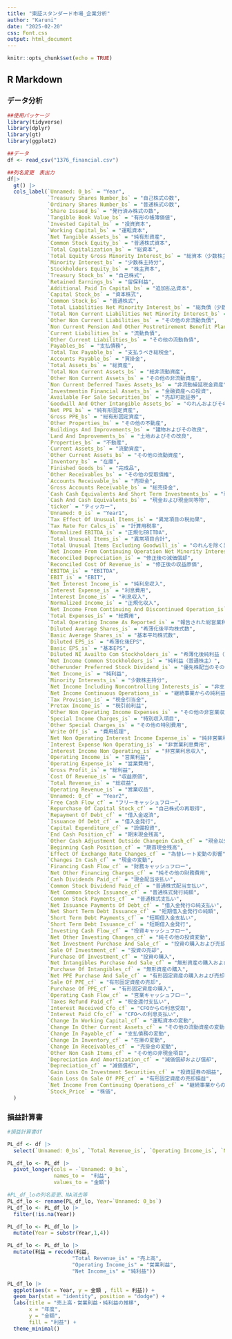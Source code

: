 ---
title: "東証スタンダード市場_企業分析"
author: "Karuni"
date: "2025-02-20"
css: Font.css
output: html_document
---

```{r setup, include=FALSE}
knitr::opts_chunk$set(echo = TRUE)
```

## R Markdown
### データ分析
```{r}
##使用パッケージ
library(tidyverse)
library(dplyr)
library(gt)
library(ggplot2)

##データ
df <- read_csv("1376_financial.csv")

##列名変更　表出力
df|>
  gt() |> 
  cols_label(`Unnamed: 0_bs` = "Year",
             `Treasury Shares Number_bs` = "自己株式の数",  
             `Ordinary Shares Number_bs` = "普通株式の数",  
             `Share Issued_bs` = "発行済み株式の数",  
             `Tangible Book Value_bs` = "有形の帳簿価値",  
             `Invested Capital_bs` = "投資資本",  
             `Working Capital_bs` = "運転資本",  
             `Net Tangible Assets_bs` = "純有形資産",  
             `Common Stock Equity_bs` = "普通株式資本",  
             `Total Capitalization_bs` = "総資本",  
             `Total Equity Gross Minority Interest_bs` = "総資本（少数株主持分を含む）",  
             `Minority Interest_bs` = "少数株主持分",  
             `Stockholders Equity_bs` = "株主資本",  
             `Treasury Stock_bs` = "自己株式",  
             `Retained Earnings_bs` = "留保利益",  
             `Additional Paid In Capital_bs` = "追加払込資本",  
             `Capital Stock_bs` = "資本株式",  
             `Common Stock_bs` = "普通株式",  
             `Total Liabilities Net Minority Interest_bs` = "総負債（少数株主持分を除く）",  
             `Total Non Current Liabilities Net Minority Interest_bs` = "総非流動負債（少数株主持分を除く）",  
             `Other Non Current Liabilities_bs` = "その他の非流動負債",  
             `Non Current Pension And Other Postretirement Benefit Plans_bs` = "非流動年金およびその他の退職後給付プラン",  
             `Current Liabilities_bs` = "流動負債",  
             `Other Current Liabilities_bs` = "その他の流動負債",  
             `Payables_bs` = "支払債務",  
             `Total Tax Payable_bs` = "支払うべき総税金",  
             `Accounts Payable_bs` = "買掛金",  
             `Total Assets_bs` = "総資産",  
             `Total Non Current Assets_bs` = "総非流動資産",  
             `Other Non Current Assets_bs` = "その他の非流動資産",  
             `Non Current Deferred Taxes Assets_bs` = "非流動繰延税金資産",  
             `Investmentin Financial Assets_bs` = "金融資産への投資",  
             `Available For Sale Securities_bs` = "売却可能証券",  
             `Goodwill And Other Intangible Assets_bs` = "のれんおよびその他の無形資産",  
             `Net PPE_bs` = "純有形固定資産",  
             `Gross PPE_bs` = "総有形固定資産",  
             `Other Properties_bs` = "その他の不動産",  
             `Buildings And Improvements_bs` = "建物およびその改良",  
             `Land And Improvements_bs` = "土地およびその改良",  
             `Properties_bs` = "不動産",  
             `Current Assets_bs` = "流動資産",  
             `Other Current Assets_bs` = "その他の流動資産",  
             `Inventory_bs` = "在庫",  
             `Finished Goods_bs` = "完成品",  
             `Other Receivables_bs` = "その他の受取債権",  
             `Accounts Receivable_bs` = "売掛金",  
             `Gross Accounts Receivable_bs` = "総売掛金",  
             `Cash Cash Equivalents And Short Term Investments_bs` = "現金、現金同等物および短期投資",  
             `Cash And Cash Equivalents_bs` = "現金および現金同等物",  
             `ticker` = "ティッカー",  
             `Unnamed: 0_is` = "Year1",  
             `Tax Effect Of Unusual Items_is` = "異常項目の税効果",  
             `Tax Rate For Calcs_is` = "計算用税率",  
             `Normalized EBITDA_is` = "正規化EBITDA",  
             `Total Unusual Items_is` = "異常項目合計",  
             `Total Unusual Items Excluding Goodwill_is` = "のれんを除く異常項目合計",  
             `Net Income From Continuing Operation Net Minority Interest_is` = "継続事業からの純利益（少数株主持分を除く）",  
             `Reconciled Depreciation_is` = "修正後の減価償却",  
             `Reconciled Cost Of Revenue_is` = "修正後の収益原価",  
             `EBITDA_is` = "EBITDA",  
             `EBIT_is` = "EBIT",  
             `Net Interest Income_is` = "純利息収入",  
             `Interest Expense_is` = "利息費用",  
             `Interest Income_is` = "利息収入",  
             `Normalized Income_is` = "正規化収入",  
             `Net Income From Continuing And Discontinued Operation_is` = "継続事業および中止事業からの純利益",  
             `Total Expenses_is` = "総費用",  
             `Total Operating Income As Reported_is` = "報告された総営業利益",  
             `Diluted Average Shares_is` = "希薄化後平均株式数",  
             `Basic Average Shares_is` = "基本平均株式数",  
             `Diluted EPS_is` = "希薄化後EPS",  
             `Basic EPS_is` = "基本EPS",  
             `Diluted NI Availto Com Stockholders_is` = "希薄化後純利益（普通株主に利用可能）",  
             `Net Income Common Stockholders_is` = "純利益（普通株主）",  
             `Otherunder Preferred Stock Dividend_is` = "優先株配当のその他",  
             `Net Income_is` = "純利益",  
             `Minority Interests_is` = "少数株主持分",  
             `Net Income Including Noncontrolling Interests_is` = "非支配持分を含む純利益",  
             `Net Income Continuous Operations_is` = "継続事業からの純利益",  
             `Tax Provision_is` = "税金引当金",  
             `Pretax Income_is` = "税引前利益",  
             `Other Non Operating Income Expenses_is` = "その他の非営業収入費用",  
             `Special Income Charges_is` = "特別収入項目",  
             `Other Special Charges_is` = "その他の特別費用",  
             `Write Off_is` = "費用処理",  
             `Net Non Operating Interest Income Expense_is` = "純非営業利息収入費用",  
             `Interest Expense Non Operating_is` = "非営業利息費用",  
             `Interest Income Non Operating_is` = "非営業利息収入",  
             `Operating Income_is` = "営業利益",  
             `Operating Expense_is` = "営業費用",  
             `Gross Profit_is` = "総利益",  
             `Cost Of Revenue_is` = "収益原価",  
             `Total Revenue_is` = "総収益",  
             `Operating Revenue_is` = "営業収益",  
             `Unnamed: 0_cf` = "Year2",  
             `Free Cash Flow_cf` = "フリーキャッシュフロー",  
             `Repurchase Of Capital Stock_cf` = "自己株式の再取得",  
             `Repayment Of Debt_cf` = "借入金返済",  
             `Issuance Of Debt_cf` = "借入金発行",  
             `Capital Expenditure_cf` = "設備投資",  
             `End Cash Position_cf` = "期末現金残高",  
             `Other Cash Adjustment Outside Changein Cash_cf` = "現金以外のその他の現金調整",  
             `Beginning Cash Position_cf` = "期首現金残高",  
             `Effect Of Exchange Rate Changes_cf` = "為替レート変動の影響",  
             `Changes In Cash_cf` = "現金の変動",  
             `Financing Cash Flow_cf` = "財務キャッシュフロー",  
             `Net Other Financing Charges_cf` = "純その他の財務費用",  
             `Cash Dividends Paid_cf` = "現金配当支払い",  
             `Common Stock Dividend Paid_cf` = "普通株式配当支払い",  
             `Net Common Stock Issuance_cf` = "普通株式発行純額",  
             `Common Stock Payments_cf` = "普通株式支払い",  
             `Net Issuance Payments Of Debt_cf` = "借入金発行の純支払い",  
             `Net Short Term Debt Issuance_cf` = "短期借入金発行の純額",  
             `Short Term Debt Payments_cf` = "短期借入金支払い",  
             `Short Term Debt Issuance_cf` = "短期借入金発行",  
             `Investing Cash Flow_cf` = "投資キャッシュフロー",  
             `Net Other Investing Changes_cf` = "純その他の投資変動",  
             `Net Investment Purchase And Sale_cf` = "投資の購入および売却の純額",  
             `Sale Of Investment_cf` = "投資の売却",  
             `Purchase Of Investment_cf` = "投資の購入",  
             `Net Intangibles Purchase And Sale_cf` = "無形資産の購入および売却の純額",  
             `Purchase Of Intangibles_cf` = "無形資産の購入",  
             `Net PPE Purchase And Sale_cf` = "有形固定資産の購入および売却の純額",  
             `Sale Of PPE_cf` = "有形固定資産の売却",  
             `Purchase Of PPE_cf` = "有形固定資産の購入",  
             `Operating Cash Flow_cf` = "営業キャッシュフロー",  
             `Taxes Refund Paid_cf` = "税金還付支払い",  
             `Interest Received Cfo_cf` = "CFOからの利息受取",  
             `Interest Paid Cfo_cf` = "CFOへの利息支払い",  
             `Change In Working Capital_cf` = "運転資本の変動",  
             `Change In Other Current Assets_cf` = "その他の流動資産の変動",  
             `Change In Payable_cf` = "支払債務の変動",  
             `Change In Inventory_cf` = "在庫の変動",  
             `Change In Receivables_cf` = "売掛金の変動",  
             `Other Non Cash Items_cf` = "その他の非現金項目",  
             `Depreciation And Amortization_cf` = "減価償却および償却",  
             `Depreciation_cf` = "減価償却",  
             `Gain Loss On Investment Securities_cf` = "投資証券の損益",  
             `Gain Loss On Sale Of PPE_cf` = "有形固定資産の売却損益",  
             `Net Income From Continuing Operations_cf` = "継続事業からの純利益",  
             `Stock_Price` = "株価",  
  )
```
### 損益計算書
```{r}
#損益計算書df

PL_df <- df |> 
  select(`Unnamed: 0_bs`, `Total Revenue_is`, `Operating Income_is`, `Net Income_is`)

PL_df_lo <- PL_df |> 
  pivot_longer(cols = -`Unnamed: 0_bs`,
               names_to =  "利益",
               values_to = "金額")

#PL_df_loの列名変更、NA消去等
PL_df_lo <- rename(PL_df_lo, Year=`Unnamed: 0_bs`)
PL_df_lo <- PL_df_lo |> 
  filter(!is.na(Year))

PL_df_lo <- PL_df_lo |> 
  mutate(Year = substr(Year,1,4))

PL_df_lo <- PL_df_lo |> 
  mutate(利益 = recode(利益,
                     "Total Revenue_is" = "売上高",
                     "Operating Income_is" = "営業利益",
                     "Net Income_is" = "純利益"))

PL_df_lo |> 
  ggplot(aes(x = Year, y = 金額 , fill = 利益)) +
  geom_bar(stat = "identity", position = "dodge") +
  labs(title = "売上高・営業利益・純利益の推移",
       x = "年度",
       y = "金額",
       fill = "利益") +
  theme_minimal()
```